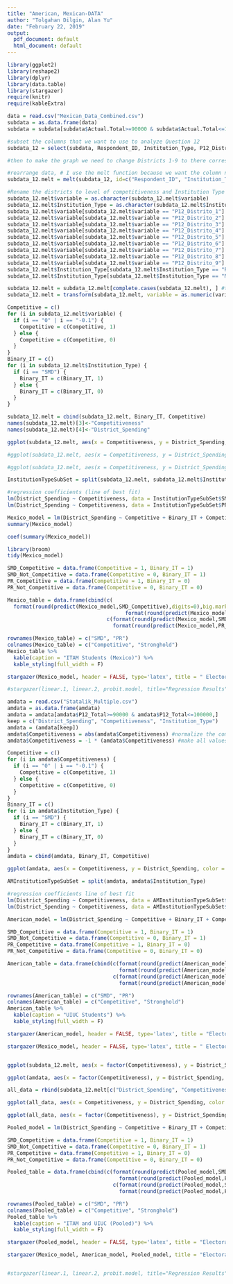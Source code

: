 ---
title: "American, Mexican-DATA"
author: "Tolgahan Dilgin, Alan Yu"
date: "February 22, 2019"
output:
  pdf_document: default
  html_document: default
---
```{r, warning = FALSE, message = FALSE, echo = FALSE}
library(ggplot2)
library(reshape2)
library(dplyr)
library(data.table)
library(stargazer)
require(knitr)
require(kableExtra)

data = read.csv("Mexican_Data_Combined.csv") 
subdata = as.data.frame(data)
subdata = subdata[subdata$Actual.Total>=90000 & subdata$Actual.Total<=100000,]

#subset the columns that we want to use to analyze Question 12
subdata_12 = select(subdata, Respondent_ID, Institution_Type, P12_Distrito_1, P12_Distrito_2, P12_Distrito_3, P12_Distrito_4, P12_Distrito_5, P12_Distrito_6, P12_Distrito_7, P12_Distrito_8, P12_Distrito_9)

#then to make the graph we need to change Districts 1-9 to there corresponding competitiveness level

#rearrange data, # I use the melt function because we want the column names to be on the x-axis. We want to exlude anything that is not a district. 
subdata_12.melt = melt(subdata_12, id=c("Respondent_ID", "Institution_Type")) 

#Rename the districts to level of competitiveness and Institution Type to English abbreviation.
subdata_12.melt$variable = as.character(subdata_12.melt$variable)
subdata_12.melt$Institution_Type = as.character(subdata_12.melt$Institution_Type)
subdata_12.melt$variable[subdata_12.melt$variable == "P12_Distrito_1"] = "-.3"
subdata_12.melt$variable[subdata_12.melt$variable == "P12_Distrito_2"] = "-.4"
subdata_12.melt$variable[subdata_12.melt$variable == "P12_Distrito_3"] = "-.5"
subdata_12.melt$variable[subdata_12.melt$variable == "P12_Distrito_4"] = "-.1"
subdata_12.melt$variable[subdata_12.melt$variable == "P12_Distrito_5"] = "0"
subdata_12.melt$variable[subdata_12.melt$variable == "P12_Distrito_6"] = "-.1"
subdata_12.melt$variable[subdata_12.melt$variable == "P12_Distrito_7"] = "-.5"
subdata_12.melt$variable[subdata_12.melt$variable == "P12_Distrito_8"] = "-.4"
subdata_12.melt$variable[subdata_12.melt$variable == "P12_Distrito_9"] = "-.3"
subdata_12.melt$Institution_Type[subdata_12.melt$Institution_Type == "RP"] = "PR"
subdata_12.melt$Institution_Type[subdata_12.melt$Institution_Type == "MR"] = "SMD"

subdata_12.melt = subdata_12.melt[complete.cases(subdata_12.melt), ] #to remove NAs
subdata_12.melt = transform(subdata_12.melt, variable = as.numeric(variable)) #change variable from character to numerical

Competitive = c()
for (i in subdata_12.melt$variable) {
  if (i == "0" | i == "-0.1") {
    Competitive = c(Competitive, 1)
  } else {
    Competitive = c(Competitive, 0)
  }
}
Binary_IT = c()
for (i in subdata_12.melt$Institution_Type) {
  if (i == "SMD") {
    Binary_IT = c(Binary_IT, 1)
  } else {
    Binary_IT = c(Binary_IT, 0)
  }
}

subdata_12.melt = cbind(subdata_12.melt, Binary_IT, Competitive)
names(subdata_12.melt)[3]<-"Competitiveness"
names(subdata_12.melt)[4]<-"District_Spending"

ggplot(subdata_12.melt, aes(x = Competitiveness, y = District_Spending, color = Institution_Type)) + geom_jitter() + geom_smooth(method='lm', se = FALSE) + coord_cartesian(ylim = c(4000,20000)) + ggtitle("Mexican Students (ITAM)") + labs(y="District Spending", x = "Margin of Vote", color = "Electoral System") + scale_x_continuous(breaks = c(-.5, -.4, -.3, -.2, -.1, 0))

```



```{r, echo = FALSE}
#ggplot(subdata_12.melt, aes(x = Competitiveness, y = District_Spending, color = Institution_Type)) + geom_jitter() + labs(x = "Margin of Vote", y = "District Spending", color = "Electoral System") + geom_smooth(method='lm', se = FALSE) + coord_cartesian(ylim = c(4000,20000)) + ggtitle("Mexican Students (ITAM)") 

#ggplot(subdata_12.melt, aes(x = Competitiveness, y = District_Spending, color = Institution_Type)) + geom_jitter() + geom_smooth(method='lm', se = FALSE) + coord_cartesian(ylim = c(4000,20000)) + ggtitle("Mexican Students (ITAM)") + labs(y="District Spending", x = "Margin of Vote", color = "Electoral System")
```

```{r, echo = FALSE}
InstitutionTypeSubSet = split(subdata_12.melt, subdata_12.melt$Institution_Type)

#regression coefficients (line of best fit)
lm(District_Spending ~ Competitiveness, data = InstitutionTypeSubSet$SMD)
lm(District_Spending ~ Competitiveness, data = InstitutionTypeSubSet$PR)

Mexico_model = lm(District_Spending ~ Competitive + Binary_IT + Competitive*Binary_IT, data = subdata_12.melt)
summary(Mexico_model)
```

```{r, echo=FALSE}

coef(summary(Mexico_model))
```
```{r, echo=FALSE}
library(broom)
tidy(Mexico_model)
```

```{r, echo = FALSE, results='asis'}
SMD_Competitive = data.frame(Competitive = 1, Binary_IT = 1)
SMD_Not_Competitive = data.frame(Competitive = 0, Binary_IT = 1)
PR_Competitive = data.frame(Competitive = 1, Binary_IT = 0)
PR_Not_Competitive = data.frame(Competitive = 0, Binary_IT = 0)

Mexico_table = data.frame(cbind(c(
  format(round(predict(Mexico_model,SMD_Competitive),digits=0),big.mark=",",scientific=F), 
                                      format(round(predict(Mexico_model,PR_Competitive),digits=0),big.mark=",",scientific=F)), 
                                c(format(round(predict(Mexico_model,SMD_Not_Competitive),digits=0),big.mark=",",scientific=F), 
                                  format(round(predict(Mexico_model,PR_Not_Competitive),digits=0),big.mark=",",scientific=F))))

rownames(Mexico_table) = c("SMD", "PR")
colnames(Mexico_table) = c("Competitive", "Stronghold")
Mexico_table %>%
  kable(caption = "ITAM Students (Mexico)") %>%
  kable_styling(full_width = F)

stargazer(Mexico_model, header = FALSE, type='latex', title = " Electoral Institutions and Competitiveness (ITAM)", dep.var.labels=c("District Spending"), covariate.labels=c("Competitive (Binary)","SMD (Binary)","SMD * Competitive"))

#stargazer(linear.1, linear.2, probit.model, title="Regression Results",align=TRUE, dep.var.labels=c("Overall Rating","High Rating"),covariate.labels=c("Handling of Complaints","No Special Privileges","Opportunity to Learn","Performance-Based Raises","Too Critical","Advancement"),omit.stat=c("LL","ser","f"), no.space=TRUE)


```


```{r american data, echo = FALSE}
amdata = read.csv("Statalik_Multiple.csv")
amdata = as.data.frame(amdata)
amdata = amdata[amdata$P12_Total>=90000 & amdata$P12_Total<=100000,]
keep = c("District_Spending", "Competitiveness", "Institution_Type")
amdata = (amdata[keep])
amdata$Competitiveness = abs(amdata$Competitiveness) #normalize the competitiveness
amdata$Competitiveness = -1 * (amdata$Competitiveness) #make all values negative

Competitive = c()
for (i in amdata$Competitiveness) {
  if (i == "0" | i == "-0.1") {
    Competitive = c(Competitive, 1)
  } else {
    Competitive = c(Competitive, 0)
  }
}
Binary_IT = c()
for (i in amdata$Institution_Type) {
  if (i == "SMD") {
    Binary_IT = c(Binary_IT, 1)
  } else {
    Binary_IT = c(Binary_IT, 0)
  }
}
amdata = cbind(amdata, Binary_IT, Competitive)

ggplot(amdata, aes(x = Competitiveness, y = District_Spending, color = Institution_Type)) + geom_jitter(width = .02) + geom_smooth(method='lm',se = FALSE) + coord_cartesian(ylim = c(5000,20000)) + ggtitle("US Students (UIUC)") + labs(y="District Spending", x = "Margin of Vote", color = "Electoral System") + scale_x_continuous(breaks = c(-.5, -.4, -.3, -.2, -.1, 0))

AMInstitutionTypeSubSet = split(amdata, amdata$Institution_Type)

#regression coefficients line of best fit
lm(District_Spending ~ Competitiveness, data = AMInstitutionTypeSubSet$SMD)
lm(District_Spending ~ Competitiveness, data = AMInstitutionTypeSubSet$PR)

American_model = lm(District_Spending ~ Competitive + Binary_IT + Competitive*Binary_IT, data = amdata)
```

```{r, echo=FALSE, results='asis'}
SMD_Competitive = data.frame(Competitive = 1, Binary_IT = 1)
SMD_Not_Competitive = data.frame(Competitive = 0, Binary_IT = 1)
PR_Competitive = data.frame(Competitive = 1, Binary_IT = 0)
PR_Not_Competitive = data.frame(Competitive = 0, Binary_IT = 0)

American_table = data.frame(cbind(c(format(round(predict(American_model,SMD_Competitive),digits=0),big.mark=",",scientific=F), 
                                    format(round(predict(American_model,PR_Competitive),digits=0),big.mark=",",scientific=F)), 
                                  c(format(round(predict(American_model,SMD_Not_Competitive),digits=0),big.mark=",",scientific=F), 
                                    format(round(predict(American_model,PR_Not_Competitive),digits=0),big.mark=",",scientific=F))))

rownames(American_table) = c("SMD", "PR")
colnames(American_table) = c("Competitive", "Stronghold")
American_table %>%
  kable(caption = "UIUC Students") %>%
  kable_styling(full_width = F)

stargazer(American_model, header = FALSE, type='latex', title = "Electoral Institutions and Competitiveness (UIUC students)", dep.var.labels=c("District Spending"), covariate.labels=c("Competitive (Binary)","SMD (Binary)", "SMD * Competitive"))

stargazer(Mexico_model, header = FALSE, type='latex', title = " Electoral Institutions and Competitiveness (ITAM)", dep.var.labels=c("District Spending"), covariate.labels=c("Competitive (Binary)","SMD (Binary)","SMD * Competitive"))



```

```{r, warning = FALSE, message = FALSE, echo = FALSE}
ggplot(subdata_12.melt, aes(x = factor(Competitiveness), y = District_Spending, color = Institution_Type)) + geom_jitter() + labs(x = "Margin of Vote", y = "District Spending") + geom_smooth(method='lm', se = FALSE) + geom_boxplot() + ggtitle("Mexican Students (ITAM)") + labs(y="District Spending", x = "Margin of Vote", color = "Electoral System")

ggplot(amdata, aes(x = factor(Competitiveness), y = District_Spending, color = Institution_Type)) + geom_jitter(width = .02) + geom_smooth(method='lm',se = FALSE) + geom_boxplot() + ggtitle("US Students (UIUC)") + labs(y="Petal length (cm)", x = "Sepal length (cm)") + labs(y="District Spending", x = "Margin of Vote", color = "Electoral System")

```

```{r echo = FALSE, results='asis'}
all_data = rbind(subdata_12.melt[c("District_Spending", "Competitiveness", "Institution_Type", "Binary_IT", "Competitive")], amdata)

ggplot(all_data, aes(x = Competitiveness, y = District_Spending, color = Institution_Type)) + geom_jitter() + geom_smooth(method='lm',se = FALSE) + coord_cartesian(ylim = c(4000,20000)) + ggtitle("ITAM & UIUC (Pooled)") + labs(y="District Spending", x = "Margin of Vote", color = "Electoral System") + scale_x_continuous(breaks = c(-.5, -.4, -.3, -.2, -.1, 0))

ggplot(all_data, aes(x = factor(Competitiveness), y = District_Spending, color = Institution_Type)) + geom_jitter(width = .1) + geom_smooth(method='lm',se = FALSE) + geom_boxplot() + ggtitle("ITAM & UIUC (Pooled)") + labs(y="District Spending", x = "Margin of Vote", color = "Electoral System")

Pooled_model = lm(District_Spending ~ Competitive + Binary_IT + Competitive*Binary_IT, data = all_data)

SMD_Competitive = data.frame(Competitive = 1, Binary_IT = 1)
SMD_Not_Competitive = data.frame(Competitive = 0, Binary_IT = 1)
PR_Competitive = data.frame(Competitive = 1, Binary_IT = 0)
PR_Not_Competitive = data.frame(Competitive = 0, Binary_IT = 0)

Pooled_table = data.frame(cbind(c(format(round(predict(Pooled_model,SMD_Competitive),digits=0),big.mark=",",scientific=F), 
                                    format(round(predict(Pooled_model,PR_Competitive),digits=0),big.mark=",",scientific=F)), 
                                  c(format(round(predict(Pooled_model,SMD_Not_Competitive),digits=0),big.mark=",",scientific=F), 
                                    format(round(predict(Pooled_model,PR_Not_Competitive),digits=0),big.mark=",",scientific=F))))

rownames(Pooled_table) = c("SMD", "PR")
colnames(Pooled_table) = c("Competitive", "Stronghold")
Pooled_table %>%
  kable(caption = "ITAM and UIUC (Pooled)") %>%
  kable_styling(full_width = F)

stargazer(Pooled_model, header = FALSE, type='latex', title = "Electoral Institutions and Competitiveness (Pooled Data)", dep.var.labels=c("District Spending"), covariate.labels=c("Competitive (Binary)","SMD (Binary)", "SMD * Competitive"))

stargazer(Mexico_model, American_model, Pooled_model, title = "Electoral Institutions and Competitiveness", dep.var.labels=c("District Spending"), column.labels=c('ITAM', 'UIUC',  'Pooled'), covariate.labels=c("Competitive (Binary)", "SMD (Binary)", "SMD * Competitive"), omit.stat=c("LL","ser","f"), no.space=TRUE)


#stargazer(linear.1, linear.2, probit.model, title="Regression Results",align=TRUE, dep.var.labels=c("Overall Rating","High Rating"),covariate.labels=c("Handling of Complaints","No Special Privileges","Opportunity to Learn","Performance-Based Raises","Too Critical","Advancement"),omit.stat=c("LL","ser","f"), no.space=TRUE)



```


